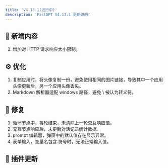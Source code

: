 ```yaml
---
title: 'V4.13.1(进行中)'
description: 'FastGPT V4.13.1 更新说明'
---
```




## 🚀 新增内容

1. 增加对 HTTP 请求响应大小限制。

## ⚙️ 优化

1. 复制应用时，将头像复制一份，避免使用相同的图片链接，导致其中一个应用头像更新后，另一个应用头像丢失。
2. Markdown 解析器适配 windows 路径，避免 \ 被认为转义符。

## 🐛 修复

1. 循环节点中，每轮结束，未清除上一轮交互响应值。
2. 交互节点响应后，未更新对话记录统计数据。
3. prompt 编辑器，弹窗中的默认值存在显示异常。
4. 表单输入，变量名包含.符号时，无法正常输入值。

## 🔨 插件更新

